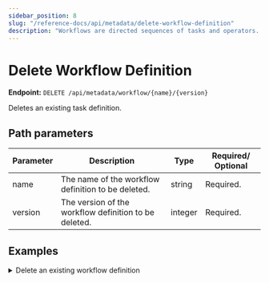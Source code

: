 ```yaml
---
sidebar_position: 8
slug: "/reference-docs/api/metadata/delete-workflow-definition"
description: "Workflows are directed sequences of tasks and operators. This API is used to delete workflow definitions in Orkes Conductor."
---
```



# Delete Workflow Definition

**Endpoint:** `DELETE /api/metadata/workflow/{name}/{version}`

Deletes an existing task definition.

## Path parameters

| Parameter | Description                                           | Type    | Required/ Optional |
| --------- | ----------------------------------------------------- | ------- | ------------------ |
| name      | The name of the workflow definition to be deleted.    | string  | Required.          |
| version   | The version of the workflow definition to be deleted. | integer | Required.          |

## Examples

<details>
<summary>Delete an existing workflow definition</summary>

**Request**

```bash
curl -X 'DELETE' \
  'https://<YOUR_CLUSTER>/api/metadata/workflow/api-test/2' \
  -H 'accept: */*' \
  -H 'X-Authorization: <TOKEN>'
```

**Response**

Returns 200 OK, indicating that the particular version of workflow definition has been deleted successfully.

</details>

